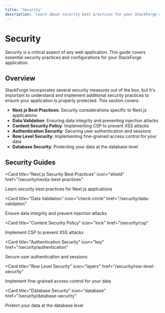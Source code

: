 ```yaml
---
title: 'Security'
description: 'Learn about security best practices for your StackForge application'
---
```


# Security

Security is a critical aspect of any web application. This guide covers essential security practices and configurations for your StackForge application.

## Overview

StackForge incorporates several security measures out of the box, but it's important to understand and implement additional security practices to ensure your application is properly protected. This section covers:

- **Next.js Best Practices**: Security considerations specific to Next.js applications
- **Data Validation**: Ensuring data integrity and preventing injection attacks
- **Content Security Policy**: Implementing CSP to prevent XSS attacks
- **Authentication Security**: Securing user authentication and sessions
- **Row Level Security**: Implementing fine-grained access control for your data
- **Database Security**: Protecting your data at the database level

## Security Guides

<CardGroup cols={2}>

<Card
  title="Next.js Security Best Practices"
  icon="shield"
  href="/security/nextjs-best-practices"
>
  Learn security best practices for Next.js applications
</Card>

<Card
  title="Data Validation"
  icon="check-circle"
  href="/security/data-validation"
>
  Ensure data integrity and prevent injection attacks
</Card>

<Card
  title="Content Security Policy"
  icon="lock"
  href="/security/csp"
>
  Implement CSP to prevent XSS attacks
</Card>

<Card
  title="Authentication Security"
  icon="key"
  href="/security/authentication"
>
  Secure user authentication and sessions
</Card>

<Card
  title="Row Level Security"
  icon="layers"
  href="/security/row-level-security"
>
  Implement fine-grained access control for your data
</Card>

<Card
  title="Database Security"
  icon="database"
  href="/security/database-security"
>
  Protect your data at the database level
</Card>

</CardGroup>